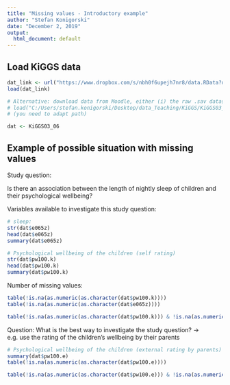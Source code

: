```yaml
---
title: "Missing values - Introductory example"
author: "Stefan Konigorski"
date: "December 2, 2019"
output:
  html_document: default
---
```


## Load KiGGS data

```r
dat_link <- url("https://www.dropbox.com/s/nbh0f6upejh7nr8/data.RData?dl=1")
load(dat_link)

# Alternative: download data from Moodle, either (i) the raw .sav dataset (SPSS data file) which you need to import, or (ii) the already imported .RData file with:
# load("C:/Users/stefan.konigorski/Desktop/data_Teaching/KiGGS/KiGGS03_06.RData")
# (you need to adapt path)

dat <- KiGGS03_06
```

## Example of possible situation with missing values

Study question: 

Is there an association between the length of nightly sleep of children and their psychological wellbeing?

Variables available to investigate this study question:

```r
# sleep:
str(dat$e065z)
head(dat$e065z)
summary(dat$e065z)

# Psychological wellbeing of the children (self rating)
str(dat$pw100.k)
head(dat$pw100.k)
summary(dat$pw100.k)
```

Number of missing values:

```r
table(!is.na(as.numeric(as.character(dat$pw100.k))))
table(!is.na(as.numeric(as.character(dat$e065z))))

table(!is.na(as.numeric(as.character(dat$pw100.k))) & !is.na(as.numeric(as.character(dat$e065z))))
```

Question: What is the best way to investigate the study question?
-> e.g. use the rating of the children's wellbeing by their parents

```r
# Psychological wellbeing of the children (external rating by parents)
summary(dat$pw100.e)
table(!is.na(as.numeric(as.character(dat$pw100.e))))

table(!is.na(as.numeric(as.character(dat$pw100.e))) & !is.na(as.numeric(as.character(dat$e065z))))
```

